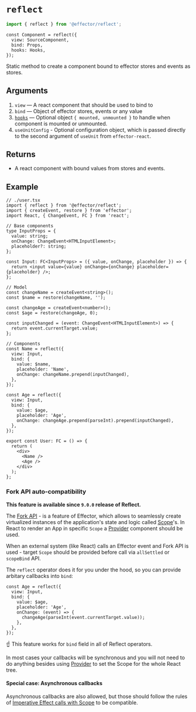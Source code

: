 # `reflect`

```ts
import { reflect } from '@effector/reflect';
```

```tsx
const Component = reflect({
  view: SourceComponent,
  bind: Props,
  hooks: Hooks,
});
```

Static method to create a component bound to effector stores and events as stores.

## Arguments

1. `view` — A react component that should be used to bind to
1. `bind` — Object of effector stores, events or any value
1. [`hooks`](/docs/hooks) — Optional object `{ mounted, unmounted }` to handle when component is mounted or unmounted.
1. `useUnitConfig` - Optional configuration object, which is passed directly to the second argument of `useUnit` from `effector-react`.

## Returns

- A react component with bound values from stores and events.

## Example

```tsx
// ./user.tsx
import { reflect } from '@effector/reflect';
import { createEvent, restore } from 'effector';
import React, { ChangeEvent, FC } from 'react';

// Base components
type InputProps = {
  value: string;
  onChange: ChangeEvent<HTMLInputElement>;
  placeholder?: string;
};

const Input: FC<InputProps> = ({ value, onChange, placeholder }) => {
  return <input value={value} onChange={onChange} placeholder={placeholder} />;
};

// Model
const changeName = createEvent<string>();
const $name = restore(changeName, '');

const changeAge = createEvent<number>();
const $age = restore(changeAge, 0);

const inputChanged = (event: ChangeEvent<HTMLInputElement>) => {
  return event.currentTarget.value;
};

// Components
const Name = reflect({
  view: Input,
  bind: {
    value: $name,
    placeholder: 'Name',
    onChange: changeName.prepend(inputChanged),
  },
});

const Age = reflect({
  view: Input,
  bind: {
    value: $age,
    placeholder: 'Age',
    onChange: changeAge.prepend(parseInt).prepend(inputChanged),
  },
});

export const User: FC = () => {
  return (
    <div>
      <Name />
      <Age />
    </div>
  );
};
```

### Fork API auto-compatibility

**This feature is available since `9.0.0` release of Reflect.**

The [Fork API](https://effector.dev/en/api/effector/fork/) - is a feature of Effector, which allows to seamlessly create virtualized instances of the application's state and logic called [Scope](https://effector.dev/en/api/effector/scope/)'s.
In React to render an App in specific `Scope` a [Provider](https://effector.dev/en/api/effector-react/provider/) component should be used.

When an external system (like React) calls an Effector event and Fork API is used - target `Scope` should be provided before call via `allSettled` or `scopeBind` API.

The `reflect` operator does it for you under the hood, so you can provide arbitary callbacks into `bind`:

```tsx
const Age = reflect({
  view: Input,
  bind: {
    value: $age,
    placeholder: 'Age',
    onChange: (event) => {
      changeAge(parseInt(event.currentTarget.value));
    },
  },
});
```

☝️ This feature works for `bind` field in all of Reflect operators.

In most cases your callbacks will be synchronous and you will not need to do anything besides using [Provider](https://effector.dev/en/api/effector-react/provider/) to set the Scope for the whole React tree.

#### Special case: Asynchronous callbacks

Asynchronous callbacks are also allowed, but those should follow the rules of [Imperative Effect calls with Scope](https://effector.dev/en/api/effector/scope/) to be compatible.
